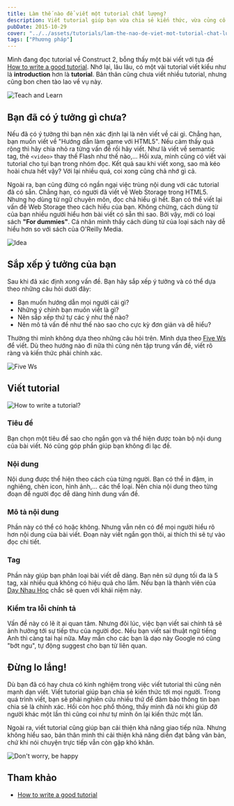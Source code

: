 ```yaml
---
title: Làm thế nào để viết một tutorial chất lượng?
description: Viết tutorial giúp bạn vừa chia sẻ kiến thức, vừa củng cố kiến thức của mình. Hôm nay, mình xin chia sẻ một bài viết về làm thế nào để viết một tutorial có chất lượng.
pubDate: 2015-10-29
cover: "../../assets/tutorials/lam-the-nao-de-viet-mot-tutorial-chat-luong/teach-learn.jpg"
tags: ["Phương pháp"]
---
```


Mình đang đọc tutorial về Construct 2, bỗng thấy một bài viết với tựa đề [How to write a good tutorial](https://www.scirra.com/tutorials/41/how-to-write-a-good-tutorial). Nhớ lại, lâu lâu, có một vài tutorial viết kiểu như là **introduction** hơn là **tutorial**. Bản thân cũng chưa viết nhiều tutorial, nhưng cũng bon chen tào lao về vụ này.

![Teach and Learn](../../assets/tutorials/lam-the-nao-de-viet-mot-tutorial-chat-luong/teach-learn.jpg)

## Bạn đã có ý tưởng gì chưa?

Nếu đã có ý tưởng thì bạn nên xác định lại là nên viết về cái gì. Chẳng hạn, bạn muốn viết về "Hướng dẫn làm game với HTML5". Nếu cảm thấy quá rộng thì hãy chia nhỏ ra từng vấn đề rồi hãy viết. Như là viết về semantic tag, thẻ `<video>` thay thế Flash như thế nào,... Hồi xưa, mình cũng có viết vài tutorial cho tụi bạn trong nhóm đọc. Kết quả sau khi viết xong, sao mà kéo hoài chưa hết vậy? Với lại nhiều quá, coi xong cũng chả nhớ gì cả.

Ngoài ra, bạn cũng đừng có ngần ngại việc trùng nội dung với các tutorial đã có sẵn. Chẳng hạn, có người đã viết về Web Storage trong HTML5. Nhưng họ dùng từ ngữ chuyên môn, đọc chả hiểu gì hết. Bạn có thể viết lại vấn đề Web Storage theo cách hiểu của bạn. Không chừng, cách dùng từ của bạn nhiều người hiểu hơn bài viết có sẵn thì sao. Bởi vậy, mới có loại sách **"For dummies"**. Cá nhân mình thấy cách dùng từ của loại sách này dễ hiểu hơn so với sách của O'Reilly Media.

![Idea](../../assets/tutorials/lam-the-nao-de-viet-mot-tutorial-chat-luong/idea.jpg)

## Sắp xếp ý tưởng của bạn

Sau khi đã xác định xong vấn đề. Bạn hãy sắp xếp ý tưởng và có thể dựa theo những câu hỏi dưới đây:

- Bạn muốn hướng dẫn mọi người cái gì?
- Những ý chính bạn muốn viết là gì?
- Nên sắp xếp thứ tự các ý như thế nào?
- Nên mô tả vấn đề như thế nào sao cho cực kỳ đơn giản và dễ hiểu?

Thường thì mình không dựa theo những câu hỏi trên. Mình dựa theo [Five Ws](https://en.wikipedia.org/wiki/Five_Ws) để viết. Dù theo hướng nào đi nữa thì cũng nên tập trung vấn đề, viết rõ ràng và kiến thức phải chính xác.

![Five Ws](../../assets/tutorials/lam-the-nao-de-viet-mot-tutorial-chat-luong/5ws.jpg)

## Viết tutorial

![How to write a tutorial?](../../assets/tutorials/lam-the-nao-de-viet-mot-tutorial-chat-luong/how-to.jpg)

### Tiêu đề

Bạn chọn một tiêu đề sao cho ngắn gọn và thể hiện được toàn bộ nội dung của bài viết. Nó cũng góp phần giúp bạn không đi lạc đề.

### Nội dung

Nội dung được thể hiện theo cách của từng người. Bạn có thể in đậm, in nghiêng, chèn icon, hình ảnh,... các thể loại. Nên chia nội dung theo từng đoạn để người đọc dễ dàng hình dung vấn đề.

### Mô tả nội dung

Phần này có thể có hoặc không. Nhưng vẫn nên có để mọi người hiểu rõ hơn nội dung của bài viết. Đoạn này viết ngắn gọn thôi, ai thích thì sẽ tự vào đọc chi tiết.

### Tag

Phần này giúp bạn phân loại bài viết dễ dàng. Bạn nên sử dụng tối đa là 5 tag, xài nhiều quá không có hiệu quả cho lắm. Nếu bạn là thành viên của [Dạy Nhau Học](http://daynhauhoc.com) chắc sẽ quen với khái niệm này.

### Kiểm tra lỗi chính tả

Vấn đề này có lẽ ít ai quan tâm. Nhưng đôi lúc, việc bạn viết sai chính tả sẽ ảnh hưởng tới sự tiếp thu của người đọc. Nếu bạn viết sai thuật ngữ tiếng Anh thì càng tai hại nữa. May mắn cho các bạn là dạo này Google nó cũng "bớt ngu", tự động suggest cho bạn từ liên quan.

## Đừng lo lắng!

Dù bạn đã có hay chưa có kinh nghiệm trong việc viết tutorial thì cũng nên mạnh dạn viết. Viết tutorial giúp bạn chia sẻ kiến thức tới mọi người. Trong quá trình viết, bạn sẽ phải nghiên cứu nhiều thứ để đảm bảo thông tin bạn chia sẻ là chính xác. Hồi còn học phổ thông, thầy mình đã nói khi giúp đỡ người khác một lần thì cũng coi như tự mình ôn lại kiến thức một lần.

Ngoài ra, viết tutorial cũng giúp bạn cải thiện khả năng giao tiếp nữa. Nhưng không hiểu sao, bản thân mình thì cải thiện khả năng diễn đạt bằng văn bản, chứ khi nói chuyện trực tiếp vẫn còn gặp khó khăn.

![Don't worry, be happy](../../assets/tutorials/lam-the-nao-de-viet-mot-tutorial-chat-luong/don-t-worry-be-happy.jpg)

## Tham khảo

- [How to write a good tutorial](https://www.scirra.com/tutorials/41/how-to-write-a-good-tutorial)
